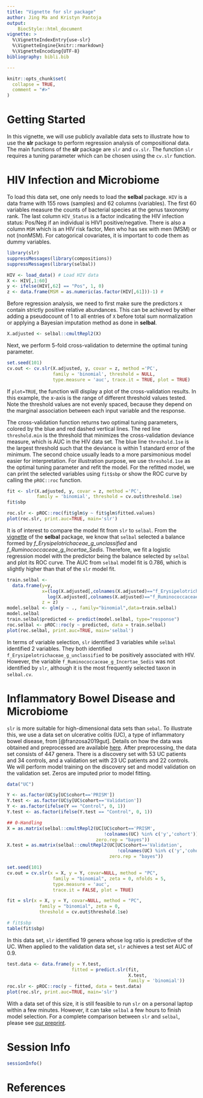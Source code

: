 ```yaml
---
title: "Vignette for slr package"
author: Jing Ma and Kristyn Pantoja
output:     
    BiocStyle::html_document
vignette: >
  %\VignetteIndexEntry{use-slr}
  %\VignetteEngine{knitr::rmarkdown}
  %\VignetteEncoding{UTF-8}
bibliography: bibli.bib

---
```


```r
knitr::opts_chunk$set(
  collapse = TRUE,
  comment = "#>"
)
```

# Getting Started

In this vignette, we will use publicly available data sets to illustrate how to use the **slr** package to perform regression analysis of compositional data. The main functions of the **slr** package are `slr` and `cv.slr`. The function `slr` requires a tuning parameter which can be chosen using the `cv.slr` function. 


# HIV Infection and Microbiome

To load this data set, one only needs to load the **selbal** package. `HIV` is a data frame with 155 rows (samples) and 62 columns (variables). The first 60 variables measure the counts of bacterial species at the genus taxonomy rank. The last column `HIV_Status` is a factor indicating the HIV infection status: Pos/Neg if an individual is HIV1 positive/negative. There is also a column `MSM` which is an HIV risk factor, Men who has sex with men (MSM) or not (nonMSM). For catogorical covariates, it is important to code them as dummy variables. 

```r
library(slr)
suppressMessages(library(compositions))
suppressMessages(library(selbal))

HIV <- load_data() # Load HIV data
X <- HIV[,1:60]
y <- ifelse(HIV[,62] == "Pos", 1, 0)
z <- data.frame(MSM = as.numeric(as.factor(HIV[,61]))-1) # 
```

Before regression analysis, we need to first make sure the predictors `X` contain strictly positive relative abundances. This can be achieved by either adding a pseudocount of 1 to all entries of `X` before total sum normalization or applying a Bayesian imputation method as done in **selbal**. 

```r
X.adjusted <- selbal::cmultRepl2(X)
```

Next, we perform 5-fold cross-validation to determine the optimal tuning parameter. 

```r
set.seed(101)
cv.out <- cv.slr(X.adjusted, y, covar = z, method ='PC', 
                 family = 'binomial', threshold = NULL, 
                 type.measure = 'auc', trace.it = TRUE, plot = TRUE)
```

If `plot=TRUE`, the function will display a plot of the cross-validation results. In this example, the x-axis is the range of different threshold values tested. Note the threshold values are not evenly spaced, because they depend on the marginal association between each input variable and the response. 

The cross-validation function returns two optimal tuning parameters, colored by the blue and red dashed vertical lines. The red line `threshold.min` is the threshold that minimizes the cross-validation deviance measure, which is AUC in the HIV data set. The blue line `threshold.1se` is the largest threshold such that the deviance is within 1 standard error of the minimum. The second choice usually leads to a more parsimonious model easier for interpretation. For illustration purpose, we use `threshold.1se` as the optimal tuning parameter and refit the model. For the refitted model, we can print the selected variables using `fit$sbp` or show the ROC curve by calling the `pROC::roc` function. 

```r
fit <- slr(X.adjusted, y, covar = z, method ='PC', 
           family = 'binomial', threshold = cv.out$threshold.1se)
fit$sbp

roc.slr <- pROC::roc(fit$glm$y ~ fit$glm$fitted.values)
plot(roc.slr, print.auc=TRUE, main='slr')
```

It is of interest to compare the model fit from `slr` to `selbal`. From the [vignette](https://htmlpreview.github.io/?https://github.com/malucalle/selbal/blob/master/vignettes/vignette.html) of the **selbal** package, we know that `selbal` selected a balance formed by *f_Erysipelotrichaceae_g_unclassified* and *f_Ruminococcaceae_g_Incertae_Sedis*. Therefore, we fit a logistic regression model with the predictor being the balance selected by `selbal` and plot its ROC curve. The AUC from `selbal` model fit is 0.786, which is slightly higher than that of the `slr` model fit.      

```r
train.selbal <- 
  data.frame(y=y,
             x=(log(X.adjusted[,colnames(X.adjusted)=="f_Erysipelotrichaceae_g_unclassified"]) -
               log(X.adjusted[,colnames(X.adjusted)=="f_Ruminococcaceae_g_Incertae_Sedis"]))/sqrt(2),
             z = z)
model.selbal <- glm(y ~ ., family="binomial",data=train.selbal)
model.selbal
train.selbal$predicted <- predict(model.selbal, type="response")
roc.selbal <- pROC::roc(y ~ predicted, data = train.selbal)
plot(roc.selbal, print.auc=TRUE, main='selbal')
```

In terms of variable selection, `slr` identified 3 variables while `selbal` identified 2 variables. They both identified `f_Erysipelotrichaceae_g_unclassified` to be positively associated with HIV. However, the variable `f_Ruminococcaceae_g_Incertae_Sedis` was not identified by `slr`, although it is the most frequently selected taxon in `selbal.cv`.  

# Inflammatory Bowel Disease and Microbiome

`slr` is more suitable for high-dimensional data sets than `sebal`. To illustrate this, we use a data set on ulcerative colitis (UC), a type of inflammatory bowel disease, from [@franzosa2019gut]. Details on how the data was obtained and preprocessed are available [here](https://github.com/drjingma/LogRatioReg/). After preprocessing, the data set consists of 447 genera. There is a discovery set with 53 UC patients and 34 controls, and a validation set with 23 UC patients and 22 controls. We will perform model training on the discovery set and model validation on the validation set. Zeros are imputed prior to model fitting. 

```r
data("UC")

Y <- as.factor(UC$y[UC$cohort=='PRISM'])
Y.test <- as.factor(UC$y[UC$cohort=='Validation'])
Y <- as.factor(ifelse(Y == "Control", 0, 1))
Y.test <- as.factor(ifelse(Y.test == "Control", 0, 1))

## 0-Handling 
X = as.matrix(selbal::cmultRepl2(UC[UC$cohort=='PRISM', 
                                    !colnames(UC) %in% c('y','cohort')], 
                                 zero.rep = "bayes"))
X.test = as.matrix(selbal::cmultRepl2(UC[UC$cohort=='Validation',
                                         !colnames(UC) %in% c('y','cohort')], 
                                      zero.rep = "bayes"))

set.seed(101)
cv.out = cv.slr(x = X, y = Y, covar=NULL, method = "PC", 
                 family = "binomial", zeta = 0, nfolds = 5, 
                 type.measure = 'auc',
                 trace.it = FALSE, plot = TRUE)

fit = slr(x = X, y = Y, covar=NULL, method = "PC", 
            family = "binomial", zeta = 0, 
            threshold = cv.out$threshold.1se)

# fit$sbp
table(fit$sbp)
```

In this data set, `slr` identified 19 genera whose log ratio is predictive of the UC. When applied to the validation data set, `slr` achieves a test set AUC of 0.9. 

```r
test.data <- data.frame(y = Y.test, 
                        fitted = predict.slr(fit,
                                             X.test,
                                             family = 'binomial'))
roc.slr <- pROC::roc(y ~ fitted, data = test.data)
plot(roc.slr, print.auc=TRUE, main='slr')
```


With a data set of this size, it is still feasible to run `slr` on a personal laptop within a few minutes. However, it can take `selbal` a few hours to finish model selection. For a complete comparison between `slr` and `selbal`, please see [our preprint](https://arxiv.org/abs/2304.00143). 

# Session Info

```r
sessionInfo()
```

# References



